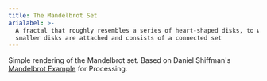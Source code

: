 ```yaml
---
title: The Mandelbrot Set
arialabel: >-
  A fractal that roughly resembles a series of heart-shaped disks, to which
  smaller disks are attached and consists of a connected set
---
```



Simple rendering of the Mandelbrot set.
Based on Daniel Shiffman's <a href="https://processing.org/examples/mandelbrot.html">Mandelbrot Example</a> for Processing.
